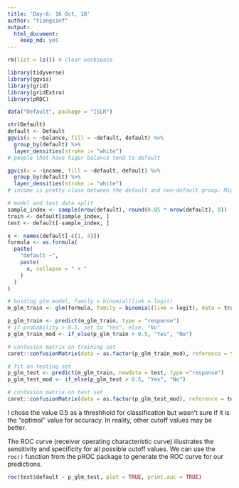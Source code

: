```yaml
---
title: 'Day-6: 16 Oct, 18'
author: "tiangsinf"
output: 
  html_document:
    keep_md: yes
---
```

```r
rm(list = ls()) # clear workspace
```

```r
library(tidyverse)
library(ggvis)
library(grid)
library(gridExtra)
library(pROC)

data("Default", package = "ISLR")
```

```r
str(Default)
default <- Default
ggvis(x = ~balance, fill = ~default, default) %>%
  group_by(default) %>%
  layer_densities(stroke := "white")
# people that have higer balance tend to default

ggvis(x = ~income, fill = ~default, default) %>%
  group_by(default) %>%
  layer_densities(stroke := "white")
# income is pretty close between the default and non-default group. Might not be particularly useful.
```

```r
# model and test data split
sample_index <- sample(nrow(default), round(0.85 * nrow(default), 0))
train <- default[sample_index, ]
test <- default[-sample_index, ]
```

```r
x <- names(default[-c(1, 4)])
formula <- as.formula(
  paste(
    "default ~",
    paste(
      x, collapse = " + "
    )
  )
)
```

```r
# buiding glm model, family = binomial(link = logit)
m_glm_train <- glm(formula, family = binomial(link = logit), data = train)

p_glm_train <- predict(m_glm_train, type = "response")
# if probability > 0.5, set to "Yes", else, "No"
p_glm_train_mod <- if_else(p_glm_train > 0.5, "Yes", "No") 

# confusion matrix on training set
caret::confusionMatrix(data = as.factor(p_glm_train_mod), reference = train$default, positive = "Yes") # 97.35%
```

```r
# fit on testing set
p_glm_test <- predict(m_glm_train, newdata = test, type ="response")
p_glm_test_mod <- if_else(p_glm_test > 0.5, "Yes", "No")

# confusion matrix on test set
caret::confusionMatrix(data = as.factor(p_glm_test_mod), reference = test$default, positive = "Yes") #97.13
```

I chose the value 0.5 as a threshhold for classification but wasn't sure if it is the “optimal” value for accuracy. In reality, other cutoff values may be better.

The ROC curve (receiver operating characteristic curve) illustrates the sensitivity and specificity for all possible cutoff values. We can use the `roc()` function from the pROC package to generate the ROC curve for our predictions.
```r
roc(test$default ~ p_glm_test, plot = TRUE, print.auc = TRUE)
```

